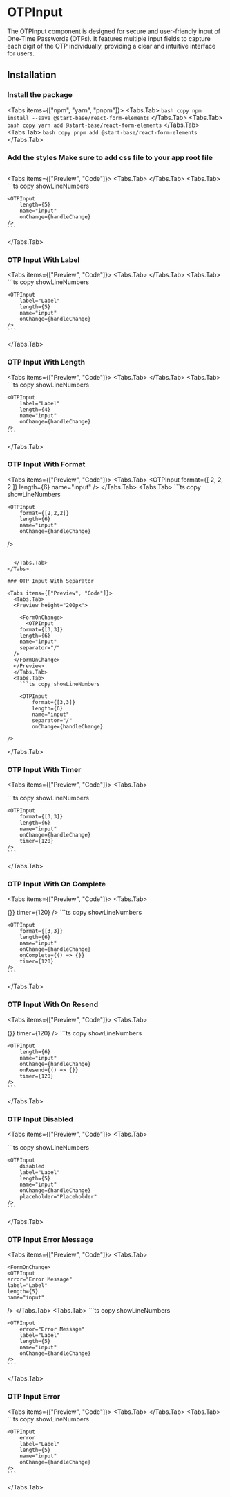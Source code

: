 
# OTPInput

The OTPInput component is designed for secure and user-friendly input of One-Time Passwords (OTPs). It features multiple input fields to capture each digit of the OTP individually, providing a clear and intuitive interface for users.

<ApiReferenceButton path="form-otpinput--docs" />

## Installation

<Steps>

### Install the package

<Tabs items={["npm", "yarn", "pnpm"]}>
  <Tabs.Tab>
    ``` bash copy npm install --save @start-base/react-form-elements ```
  </Tabs.Tab>
  <Tabs.Tab>
    ``` bash copy yarn add @start-base/react-form-elements ```
  </Tabs.Tab>
  <Tabs.Tab>
    ``` bash copy pnpm add @start-base/react-form-elements ```
  </Tabs.Tab>
</Tabs>
### Add the styles Make sure to add css file to your app root file

```tsx copy
```

</Steps>

<Tabs items={["Preview", "Code"]}>
  <Tabs.Tab>
  <Preview height="200px">
  <FormOnChange>
    <OTPInput
    length={5}
    name="input"
  />
  </FormOnChange>
  </Preview>
  </Tabs.Tab>
  <Tabs.Tab>
    ```ts copy showLineNumbers

    <OTPInput
        length={5}
        name="input"
        onChange={handleChange}
    />
    ```

  </Tabs.Tab>
</Tabs>

### OTP Input With Label

<Tabs items={["Preview", "Code"]}>
  <Tabs.Tab>
  <Preview height="200px">
    <FormOnChange>
      <OTPInput
    label="Label"
    length={5}
    name="input"
  />
  </FormOnChange>
  </Preview>
  </Tabs.Tab>
  <Tabs.Tab>
    ```ts copy showLineNumbers

    <OTPInput
        label="Label"
        length={5}
        name="input"
        onChange={handleChange}
    />
    ```

  </Tabs.Tab>
</Tabs>

### OTP Input With Length

<Tabs items={["Preview", "Code"]}>
  <Tabs.Tab>
  <Preview height="200px">
      <FormOnChange>
      <OTPInput
    label="Label"
    length={4}
    name="input"
  />
  </FormOnChange>
  </Preview>
  </Tabs.Tab>
  <Tabs.Tab>
    ```ts copy showLineNumbers

    <OTPInput
        label="Label"
        length={4}
        name="input"
        onChange={handleChange}
    />
    ```

  </Tabs.Tab>
</Tabs>

### OTP Input With Format

<Tabs items={["Preview", "Code"]}>
  <Tabs.Tab>
  <Preview height="200px">
     <FormOnChange>
      <OTPInput
    format={[
      2,
      2,
      2
    ]}
    length={6}
    name="input"
  />
  </FormOnChange>
  </Preview>
  </Tabs.Tab>
  <Tabs.Tab>
    ```ts copy showLineNumbers

    <OTPInput
        format={[2,2,2]}
        length={6}
        name="input"
        onChange={handleChange}

/>

````

  </Tabs.Tab>
</Tabs>

### OTP Input With Separator

<Tabs items={["Preview", "Code"]}>
  <Tabs.Tab>
  <Preview height="200px">

    <FormOnChange>
      <OTPInput
    format={[3,3]}
    length={6}
    name="input"
    separator="/"
  />
  </FormOnChange>
  </Preview>
  </Tabs.Tab>
  <Tabs.Tab>
    ```ts copy showLineNumbers

    <OTPInput
        format={[3,3]}
        length={6}
        name="input"
        separator="/"
        onChange={handleChange}

/>
````

  </Tabs.Tab>
</Tabs>

### OTP Input With Timer

<Tabs items={["Preview", "Code"]}>
  <Tabs.Tab>
  <Preview height="200px">
  
   <FormOnChange>
     <OTPInput
    format={[
      3,
      3
    ]}
    length={6}
    name="input"
    timer={120}
  />
  </FormOnChange>
  </Preview>
  </Tabs.Tab>
  <Tabs.Tab>
    ```ts copy showLineNumbers

    <OTPInput
        format={[3,3]}
        length={6}
        name="input"
        onChange={handleChange}
        timer={120}
    />
    ```

  </Tabs.Tab>
</Tabs>

### OTP Input With On Complete

<Tabs items={["Preview", "Code"]}>
  <Tabs.Tab>
  <Preview height="200px">
  
   <FormOnChange>
     <OTPInput
    format={[
      3,
      3
    ]}
    length={6}
    name="input"
    onComplete={() => {}}
    timer={120}
  />
  </FormOnChange>
  </Preview>
  </Tabs.Tab>
  <Tabs.Tab>
    ```ts copy showLineNumbers

    <OTPInput
        format={[3,3]}
        length={6}
        name="input"
        onChange={handleChange}
        onComplete={() => {}}
        timer={120}
    />
    ```

  </Tabs.Tab>
</Tabs>

### OTP Input With On Resend

<Tabs items={["Preview", "Code"]}>
  <Tabs.Tab>
  <Preview height="200px">
  
   <FormOnChange>
     <OTPInput
    length={6}
    name="input"
    onResend={() => {}}
    timer={120}
  />
  </FormOnChange>
  </Preview>
  </Tabs.Tab>
  <Tabs.Tab>
    ```ts copy showLineNumbers

    <OTPInput
        length={6}
        name="input"
        onChange={handleChange}
        onResend={() => {}}
        timer={120}
    />
    ```

  </Tabs.Tab>
</Tabs>

### OTP Input Disabled

<Tabs items={["Preview", "Code"]}>
  <Tabs.Tab>
  <Preview height="200px">
   
  <FormOnChange>
   <OTPInput
    disabled
    label="Label"
    length={5}
    name="input"
    placeholder="Placeholder"
  />
  </FormOnChange>
  </Preview>
  </Tabs.Tab>
  <Tabs.Tab>
    ```ts copy showLineNumbers

    <OTPInput
        disabled
        label="Label"
        length={5}
        name="input"
        onChange={handleChange}
        placeholder="Placeholder"
    />
    ```

  </Tabs.Tab>
</Tabs>

### OTP Input Error Message

<Tabs items={["Preview", "Code"]}>
  <Tabs.Tab>
  <Preview height="200px">
 
    <FormOnChange>
    <OTPInput
    error="Error Message"
    label="Label"
    length={5}
    name="input"
  />
  </FormOnChange>
  </Preview>
  </Tabs.Tab>
  <Tabs.Tab>
    ```ts copy showLineNumbers

    <OTPInput
        error="Error Message"
        label="Label"
        length={5}
        name="input"
        onChange={handleChange}
    />
    ```

  </Tabs.Tab>
</Tabs>

### OTP Input Error

<Tabs items={["Preview", "Code"]}>
  <Tabs.Tab>
  <Preview height="200px">
      <FormOnChange>
    <OTPInput
    error
    label="Label"
    length={5}
    name="input"
  />
  </FormOnChange>
  </Preview>
  </Tabs.Tab>
  <Tabs.Tab>
    ```ts copy showLineNumbers

    <OTPInput
        error
        label="Label"
        length={5}
        name="input"
        onChange={handleChange}
    />
    ```

  </Tabs.Tab>
</Tabs>
